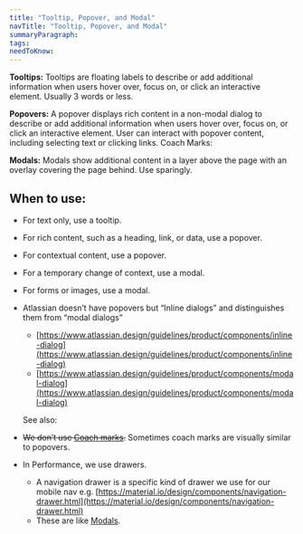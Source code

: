 ```yaml
---
title: "Tooltip, Popover, and Modal"
navTitle: "Tooltip, Popover, and Modal"
summaryParagraph:
tags:
needToKnow:
---
```


**Tooltips:** Tooltips are floating labels to describe or add additional information when users hover over, focus on, or click an interactive element. Usually 3 words or less.

**Popovers:** A popover displays rich content in a non-modal dialog to describe or add additional information when users hover over, focus on, or click an interactive element. User can interact with popover content, including selecting text or clicking links.
Coach Marks: 

**Modals:** Modals show additional content in a layer above the page with an overlay covering the page behind. Use sparingly.

## When to use:

*   For text only, use a tooltip.
*   For rich content, such as a heading, link, or data, use a popover.
*   For contextual content, use a popover.
*   For a temporary change of context, use a modal.
*   For forms or images, use a modal.
*   Atlassian doesn’t have popovers but “Inline dialogs” and distinguishes them from “modal dialogs”
    *   [https://www.atlassian.design/guidelines/product/components/inline-dialog](https://www.atlassian.design/guidelines/product/components/inline-dialog)
    *   [https://www.atlassian.design/guidelines/product/components/modal-dialog](https://www.atlassian.design/guidelines/product/components/modal-dialog)

    See also:

*   ~~We don’t use [Coach marks](http://ui-patterns.com/patterns/coachmarks).~~ Sometimes coach marks are visually similar to popovers.
*   In Performance, we use drawers.
    *   A navigation drawer is a specific kind of drawer we use for our mobile nav e.g. [https://material.io/design/components/navigation-drawer.html](https://material.io/design/components/navigation-drawer.html)
    *   These are like [Modals](#).